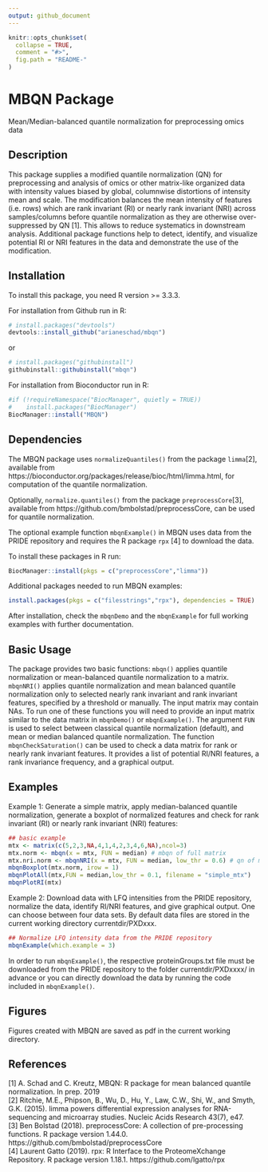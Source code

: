 ```yaml
---
output: github_document
---
```


<!-- README.md is generated from README.Rmd. Please edit that file -->

```r
knitr::opts_chunk$set(
  collapse = TRUE,
  comment = "#>",
  fig.path = "README-"
)
```

# MBQN Package
Mean/Median-balanced quantile normalization for preprocessing omics data

## Description
This package supplies a modified quantile normalization (QN) for preprocessing and analysis of omics or other matrix-like organized data with intensity values biased by global, columnwise distortions of intensity mean and scale. The modification balances the mean intensity of features (i.e. rows) which are rank invariant (RI) or nearly rank invariant (NRI) across samples/columns before quantile normalization as they are otherwise over-suppressed by QN [1]. This allows to reduce systematics in downstream analysis. Additional package functions help to detect, identify, and visualize potential RI or NRI features in the data and demonstrate the use of the modification. 
 

## Installation
To install this package, you need R version >= 3.3.3.

For installation from Github run in R: 
```r
# install.packages("devtools")
devtools::install_github("arianeschad/mbqn")
```
or
```r
# install.packages("githubinstall")
githubinstall::githubinstall("mbqn")
```

For installation from Bioconductor run in R:
```r
#if (!requireNamespace("BiocManager", quietly = TRUE))
#    install.packages("BiocManager")
BiocManager::install("MBQN")
```

## Dependencies
The MBQN package uses `normalizeQuantiles()` from the package `limma`[2], available from https://bioconductor.org/packages/release/bioc/html/limma.html, for computation of the quantile normalization. <br/>

Optionally, `normalize.quantiles()` from the package `preprocessCore`[3], available from https://github.com/bmbolstad/preprocessCore, can be used for quantile normalization. <br/>

The optional example function `mbqnExample()` in MBQN uses data from the PRIDE repository and requires the R package `rpx` [4] to download the data. <br/>

To install these packages in R run: <br/>
```r
BiocManager::install(pkgs = c("preprocessCore","limma"))
```

Additional packages needed to run MBQN examples:  <br/>
```r
install.packages(pkgs = c("filesstrings","rpx"), dependencies = TRUE)
```

After installation, check the `mbqnDemo` and the `mbqnExample` for full working examples with further documentation.

## Basic Usage
The package provides two basic functions: `mbqn()` applies quantile normalization or mean-balanced quantile normalization to a matrix. `mbqnNRI()` applies quantile normalization and mean balanced quantile normalization only to selected nearly rank invariant and rank invariant features, specified by a threshold or manually. The input matrix may contain NAs. To run one of these functions you will need to provide an input matrix similar to the data matrix in `mbqnDemo()` or `mbqnExample()`. The argument `FUN` is used to select between classical quantile normalization (default), and mean or median balanced quantile normalization. The function `mbqnCheckSaturation()` can be used to check a data matrix for rank or nearly rank invariant features. It provides a list of potential RI/NRI features, a rank invariance frequency, and a graphical output. 

## Examples
Example 1: Generate a simple matrix, apply median-balanced quantile normalization, generate a boxplot of normalized features and check for rank invariant (RI) or nearly rank invariant (NRI) features:

```r
## basic example
mtx <- matrix(c(5,2,3,NA,4,1,4,2,3,4,6,NA),ncol=3)
mtx.norm <- mbqn(x = mtx, FUN = median) # mbqn of full matrix
mtx.nri.norm <- mbqnNRI(x = mtx, FUN = median, low_thr = 0.6) # qn of matrix - apply median balancing to NRI features with rank invariance frequency >0.6
mbqnBoxplot(mtx.norm, irow = 1)
mbqnPlotAll(mtx,FUN = median,low_thr = 0.1, filename = "simple_mtx")
mbqnPlotRI(mtx)
```

Example 2: Download data with LFQ intensities from the PRIDE repository, normalize the data, identify RI/NRI features, and give graphical output. One can choose between four data sets. By default data files are stored in the current working directory currentdir/PXDxxx.

```r
## Normalize LFQ intensity data from the PRIDE repository
mbqnExample(which.example = 3)
```

In order to run `mbqnExample()`, the respective proteinGroups.txt file must be downloaded from the PRIDE repository to the folder currentdir/PXDxxxx/ in advance or you can directly download the data by running the code included in `mbqnExample()`. 

## Figures
Figures created with MBQN are saved as pdf in the current working directory.

## References
[1] A. Schad and C. Kreutz, MBQN: R package for mean balanced quantile normalization. In prep. 2019 <br/>
[2] Ritchie, M.E., Phipson, B., Wu, D., Hu, Y., Law, C.W., Shi, W., and Smyth, G.K. (2015). limma powers differential expression analyses for RNA-sequencing and microarray studies. Nucleic Acids Research 43(7), e47. <br/>
[3] Ben Bolstad (2018). preprocessCore: A collection of pre-processing functions. R package version 1.44.0. https://github.com/bmbolstad/preprocessCore <br/>
[4] Laurent Gatto (2019). rpx: R Interface to the ProteomeXchange Repository. R package version
  1.18.1. https://github.com/lgatto/rpx 
